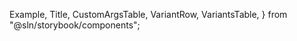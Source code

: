 
  Example,
  Title,
  CustomArgsTable,
  VariantRow,
  VariantsTable,
} from "@sln/storybook/components";


<Meta title="UI/Form/ColorPicker" component={ColorPicker} />

<Title title="ColorPicker" suffix="Brief" subtitle="Version 1.0 — Last Update: 16 Aug 2023" />

## Definitions

`Color Picker` is used to select custom hex colors for from a range of values.

## Structure

The `Color Picker` takes in several props

<CustomArgsTable of={ColorPicker} />

## Default:

<Example title="Default">
  <ColorPicker defaultValue="#000000" />
</Example>

## ColorPicker Story

<Canvas>
  <Story
    name="Default"
    args={{
      defaultValue: "#21aef3",
      onChange: (value) => {
        console.debug(value);
      },
      resetDefaultValue: "#000000",
      className: "w-[200px]",
      popoverAlign: "start",
    }}
    argTypes={{
      defaultValue: {
        control: {
          type: "text",
        },
      },
      resetDefaultValue: {
        control: {
          type: "text",
        },
      },
      popoverAlign: {
        control: {
          type: "inline-radio",
          options: ["center", "start", "end"],
        },
      },
    }}>
    {({ defaultValue, onChange, resetDefaultValue, className, popoverAlign }) => (
      <VariantsTable titles={["Default"]} columnMinWidth={150}>
        <VariantRow>
          <Tooltip content="color picker">
            <ColorPicker
              defaultValue={defaultValue}
              onChange={onChange}
              resetDefaultValue={resetDefaultValue}
              className={className}
              popoverAlign={popoverAlign}
            />
          </Tooltip>
        </VariantRow>
      </VariantsTable>
    )}
  </Story>
</Canvas>
